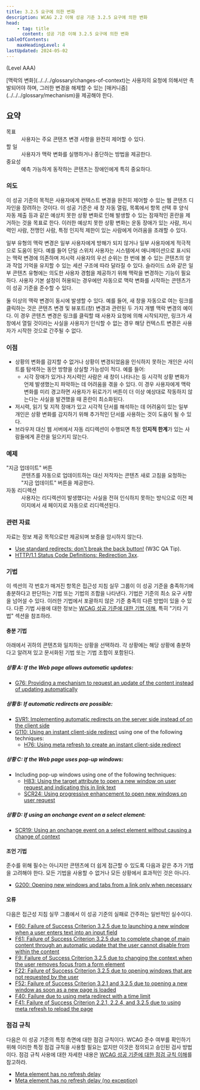```yaml
---
title: 3.2.5 요구에 의한 변화
description: WCAG 2.2 이해 성공 기준 3.2.5 요구에 의한 변화
head:
    - tag: title
      content: 성공 기준 이해 3.2.5 요구에 의한 변화
tableOfContents:
    maxHeadingLevel: 4
lastUpdated: 2024-05-02
---
```



(Level AAA)

<Card title="성공 기준(SC)">
[맥락의 변화](../../../glossary/changes-of-context)는 사용자의 요청에 의해서만 촉발되어야 하며, 그러한 변경을 해제할 수 있는 [매커니즘](../../../glossary/mechanism)을 제공해야 한다.
</Card>

## 요약

<dl>
<dt>목표</dt>
<dd>사용자는 주요 콘텐츠 변경 사항을 완전히 제어할 수 있다.</dd>
<dt>할 일</dt>
<dd>사용자가 맥락 변화를 실행하거나 중단하는 방법을 제공한다.</dd>
<dt>중요성</dt>
<dd>예측 가능하게 동작하는 콘텐츠는 장애인에게 특히 중요하다.</dd>
</dl>

### 의도

이 성공 기준의 목적은 사용자에게 컨텍스트 변경을 완전히 제어할 수 있는 웹 콘텐츠 디자인을 장려하는 것이다. 이 성공 기준은 새 창 자동 열림, 목록에서 항목 선택 후 양식 자동 제출 등과 같은 예상치 못한 상황 변화로 인해 발생할 수 있는 잠재적인 혼란을 제거하는 것을 목표로 한다. 이러한 예상치 못한 상황 변화는 운동 장애가 있는 사람, 저시력인 사람, 전맹인 사람, 특정 인지적 제한이 있는 사람에게 어려움을 초래할 수 있다.

일부 유형의 맥락 변경은 일부 사용자에게 방해가 되지 않거나 일부 사용자에게 적극적으로 도움이 된다. 예를 들어 단일 스위치 사용자는 시스템에서 애니메이션으로 표시되는 맥락 변경에 의존하며 저시력 사용자의 우선 순위는 한 번에 볼 수 있는 콘텐츠의 양과 작업 기억을 유지할 수 있는 세션 구조에 따라 달라질 수 있다. 슬라이드 쇼와 같은 일부 콘텐츠 유형에는 의도한 사용자 경험을 제공하기 위해 맥락을 변경하는 기능이 필요하다. 사용자 기본 설정이 허용되는 경우에만 자동으로 맥락 변화를 시작하는 콘텐츠가 이 성공 기준을 준수할 수 있다.

<Card title="참고">
둘 이상의 맥락 변경이 동시에 발생할 수 있다. 예를 들어, 새 창을 자동으로 여는 링크를 클릭하는 것은 콘텐츠 변경 및 뷰포트(창) 변경과 관련된 두 가지 개별 맥락 변경의 예이다. 이 경우 콘텐츠 변경은 링크를 클릭할 때 사용자 요청에 의해 시작되지만, 링크가 새 창에서 열릴 것이라는 사실을 사용자가 인식할 수 없는 경우 해당 컨텍스트 변경은 사용자가 시작한 것으로 간주될 수 없다.
</Card>

### 이점

*   상황의 변화를 감지할 수 없거나 상황이 변경되었음을 인식하지 못하는 개인은 사이트를 탐색하는 동안 방향을 상실할 가능성이 적다. 예를 들어:
    *   시각 장애가 있거나 저시력인 사람은 새 창이 나타나는 등 시각적 상황 변화가 언제 발생했는지 파악하는 데 어려움을 겪을 수 있다. 이 경우 사용자에게 맥락 변화를 미리 경고하면 사용자가 뒤로가기 버튼이 더 이상 예상대로 작동하지 않는다는 사실을 발견했을 때 혼란이 최소화된다.
*   저시력, 읽기 및 지적 장애가 있고 시각적 단서를 해석하는 데 어려움이 있는 일부 개인은 상황 변화를 감지하기 위해 추가적인 단서를 사용하는 것이 도움이 될 수 있다.
*   브라우저 대신 웹 서버에서 자동 리디렉션이 수행되면 특정 **인지적 한계**가 있는 사람들에게 혼란을 일으키지 않는다.

### 예제

<dl>
    <dt>"지금 업데이트" 버튼</dt>
    <dd>콘텐츠를 자동으로 업데이트하는 대신 저작자는 콘텐츠 새로 고침을 요청하는 "지금 업데이트" 버튼을 제공한다.</dd>
    <dt>자동 리디렉션</dt>
    <dd>사용자는 리디렉션이 발생했다는 사실을 전혀 인식하지 못하는 방식으로 이전 페이지에서 새 페이지로 자동으로 리디렉션된다.</dd>
</dl>

### 관련 자료

자료는 정보 제공 목적으로만 제공되며 보증을 암시하지 않는다.

*   [Use standard redirects: don't break the back button!](https://www.w3.org/QA/Tips/reback) (W3C QA Tip).
*   [HTTP/1.1 Status Code Definitions: Redirection 3xx](https://www.w3.org/Protocols/rfc2616/rfc2616-sec10.html#sec10.3).

### 기법

이 섹션의 각 번호가 매겨진 항목은 접근성 지침 실무 그룹이 이 성공 기준을 충족하기에 충분하다고 판단하는 기법 또는 기법의 조합을 나타낸다. 기법은 기준의 최소 요구 사항을 넘어설 수 있다. 이러한 기법에서 포괄하지 않은 기준 충족의 다른 방법이 있을 수 있다. 다른 기법 사용에 대한 정보는 [WCAG 성공 기준에 대한 기법 이해](../understanding-techniques), 특히 "기타 기법" 섹션을 참조하라.

#### 충분 기법

아래에서 귀하의 콘텐츠와 일치하는 상황을 선택하라. 각 상황에는 해당 상황에 충분하다고 알려져 있고 문서화된 기법 또는 기법 조합이 포함된다.

##### 상황 A: If the Web page allows automatic updates:

*   [G76: Providing a mechanism to request an update of the content instead of updating automatically](https://www.w3.org/WAI/WCAG22/Techniques/general/G76)

##### 상황 B: If automatic redirects are possible:

*   [SVR1: Implementing automatic redirects on the server side instead of on the client side](https://www.w3.org/WAI/WCAG22/Techniques/server-side-script/SVR1)
*   [G110: Using an instant client-side redirect](https://www.w3.org/WAI/WCAG22/Techniques/general/G110) using one of the following techniques:
    *   [H76: Using meta refresh to create an instant client-side redirect](https://www.w3.org/WAI/WCAG22/Techniques/html/H76)

##### 상황 C: If the Web page uses pop-up windows:

*   Including pop-up windows using one of the following techniques:
    *   [H83: Using the target attribute to open a new window on user request and indicating this in link text](https://www.w3.org/WAI/WCAG22/Techniques/html/H83)
    *   [SCR24: Using progressive enhancement to open new windows on user request](https://www.w3.org/WAI/WCAG22/Techniques/client-side-script/SCR24)

##### 상황 D: If using an onchange event on a select element:

*   [SCR19: Using an onchange event on a select element without causing a change of context](https://www.w3.org/WAI/WCAG22/Techniques/client-side-script/SCR19)

#### 조언 기법

준수를 위해 필수는 아니지만 콘텐츠에 더 쉽게 접근할 수 있도록 다음과 같은 추가 기법을 고려해야 한다. 모든 기법을 사용할 수 없거나 모든 상황에서 효과적인 것은 아니다.

*   [G200: Opening new windows and tabs from a link only when necessary](https://www.w3.org/WAI/WCAG22/Techniques/general/G200)

#### 오류

다음은 접근성 지침 실무 그룹에서 이 성공 기준의 실패로 간주하는 일반적인 실수이다.

*   [F60: Failure of Success Criterion 3.2.5 due to launching a new window when a user enters text into an input field](https://www.w3.org/WAI/WCAG22/Techniques/failures/F60)
*   [F61: Failure of Success Criterion 3.2.5 due to complete change of main content through an automatic update that the user cannot disable from within the content](https://www.w3.org/WAI/WCAG22/Techniques/failures/F61)
*   [F9: Failure of Success Criterion 3.2.5 due to changing the context when the user removes focus from a form element](https://www.w3.org/WAI/WCAG22/Techniques/failures/F9)
*   [F22: Failure of Success Criterion 3.2.5 due to opening windows that are not requested by the user](https://www.w3.org/WAI/WCAG22/Techniques/failures/F22)
*   [F52: Failure of Success Criterion 3.2.1 and 3.2.5 due to opening a new window as soon as a new page is loaded](https://www.w3.org/WAI/WCAG22/Techniques/failures/F52)
*   [F40: Failure due to using meta redirect with a time limit](https://www.w3.org/WAI/WCAG22/Techniques/failures/F40)
*   [F41: Failure of Success Criterion 2.2.1, 2.2.4, and 3.2.5 due to using meta refresh to reload the page](https://www.w3.org/WAI/WCAG22/Techniques/failures/F41)

### 점검 규칙

다음은 이 성공 기준의 특정 측면에 대한 점검 규칙이다. WCAG 준수 여부를 확인하기 위해 이러한 특정 점검 규칙을 사용할 필요는 없지만 이것은 정의되고 승인된 검사 방법이다. 점검 규칙 사용에 대한 자세한 내용은 [WCAG 성공 기준에 대한 점검 규칙 이해](../understanding-act-rules)를 참고하라.

*   [Meta element has no refresh delay](https://www.w3.org/WAI/standards-guidelines/act/rules/bc659a/)
*   [Meta element has no refresh delay (no exception)](https://www.w3.org/WAI/standards-guidelines/act/rules/bisz58/)

